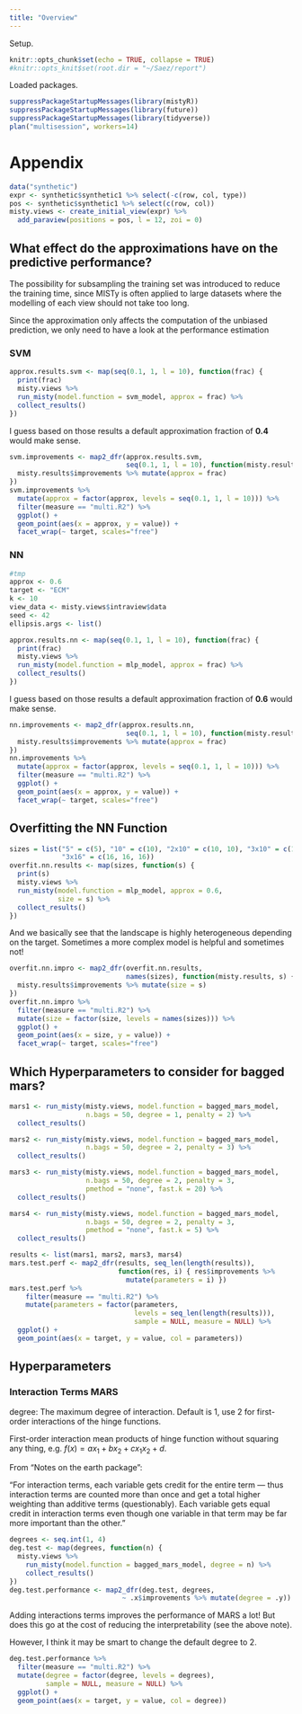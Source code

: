 ```yaml
---
title: "Overview"
---
```


Setup.

```r
knitr::opts_chunk$set(echo = TRUE, collapse = TRUE)
#knitr::opts_knit$set(root.dir = "~/Saez/report")
```

Loaded packages.

```r
suppressPackageStartupMessages(library(mistyR))
suppressPackageStartupMessages(library(future))
suppressPackageStartupMessages(library(tidyverse))
plan("multisession", workers=14)
```

# Appendix

```r
data("synthetic")
expr <- synthetic$synthetic1 %>% select(-c(row, col, type))
pos <- synthetic$synthetic1 %>% select(c(row, col))
misty.views <- create_initial_view(expr) %>%
  add_paraview(positions = pos, l = 12, zoi = 0)
```


## What effect do the approximations have on the predictive performance?

The possibility for subsampling the training set was introduced to 
reduce the training time, since MISTy is often applied to large
datasets where the modelling of each view should not take too long.

Since the approximation only affects the computation of the unbiased 
prediction, we only need to have a look at the performance estimation

### SVM

```r
approx.results.svm <- map(seq(0.1, 1, l = 10), function(frac) {
  print(frac)
  misty.views %>%
  run_misty(model.function = svm_model, approx = frac) %>%
  collect_results()
})
```

I guess based on those results a default approximation fraction of **0.4** would 
make sense.

```r
svm.improvements <- map2_dfr(approx.results.svm, 
                             seq(0.1, 1, l = 10), function(misty.results, frac) {
  misty.results$improvements %>% mutate(approx = frac)
})
svm.improvements %>%
  mutate(approx = factor(approx, levels = seq(0.1, 1, l = 10))) %>%
  filter(measure == "multi.R2") %>%
  ggplot() +
  geom_point(aes(x = approx, y = value)) +
  facet_wrap(~ target, scales="free")
```

### NN

```r
#tmp
approx <- 0.6
target <- "ECM"
k <- 10
view_data <- misty.views$intraview$data
seed <- 42
ellipsis.args <- list()
```


```r
approx.results.nn <- map(seq(0.1, 1, l = 10), function(frac) {
  print(frac)
  misty.views %>%
  run_misty(model.function = mlp_model, approx = frac) %>%
  collect_results()
})
```

I guess based on those results a default approximation fraction of **0.6** would 
make sense.

```r
nn.improvements <- map2_dfr(approx.results.nn, 
                             seq(0.1, 1, l = 10), function(misty.results, frac) {
  misty.results$improvements %>% mutate(approx = frac)
})
nn.improvements %>%
  mutate(approx = factor(approx, levels = seq(0.1, 1, l = 10))) %>%
  filter(measure == "multi.R2") %>%
  ggplot() +
  geom_point(aes(x = approx, y = value)) +
  facet_wrap(~ target, scales="free")
```

## Overfitting the NN Function

```r
sizes = list("5" = c(5), "10" = c(10), "2x10" = c(10, 10), "3x10" = c(10, 10, 10),
             "3x16" = c(16, 16, 16))
overfit.nn.results <- map(sizes, function(s) {
  print(s)
  misty.views %>%
  run_misty(model.function = mlp_model, approx = 0.6,
            size = s) %>%
  collect_results()
})
```

And we basically see that the landscape is highly heterogeneous depending
on the target. Sometimes a more complex model is helpful and sometimes not! 

```r
overfit.nn.impro <- map2_dfr(overfit.nn.results, 
                             names(sizes), function(misty.results, s) {
  misty.results$improvements %>% mutate(size = s)
})
overfit.nn.impro %>%
  filter(measure == "multi.R2") %>%
  mutate(size = factor(size, levels = names(sizes))) %>%
  ggplot() +
  geom_point(aes(x = size, y = value)) +
  facet_wrap(~ target, scales="free")
```

## Which Hyperparameters to consider for bagged mars?

```r
mars1 <- run_misty(misty.views, model.function = bagged_mars_model, 
                   n.bags = 50, degree = 1, penalty = 2) %>%
  collect_results()

mars2 <- run_misty(misty.views, model.function = bagged_mars_model, 
                   n.bags = 50, degree = 2, penalty = 3) %>%
  collect_results()

mars3 <- run_misty(misty.views, model.function = bagged_mars_model, 
                   n.bags = 50, degree = 2, penalty = 3, 
                   pmethod = "none", fast.k = 20) %>%
  collect_results()

mars4 <- run_misty(misty.views, model.function = bagged_mars_model, 
                   n.bags = 50, degree = 2, penalty = 3,
                   pmethod = "none", fast.k = 5) %>%
  collect_results()

results <- list(mars1, mars2, mars3, mars4)
mars.test.perf <- map2_dfr(results, seq_len(length(results)),
                           function(res, i) { res$improvements %>%
                             mutate(parameters = i) })
mars.test.perf %>%
    filter(measure == "multi.R2") %>%
    mutate(parameters = factor(parameters, 
                               levels = seq_len(length(results))), 
                               sample = NULL, measure = NULL) %>%
  ggplot() +
  geom_point(aes(x = target, y = value, col = parameters))
```

## Hyperparameters

### Interaction Terms MARS

degree: The maximum degree of interaction. Default is 1, 
use 2 for first-order interactions of the hinge functions.

First-order interaction mean products of hinge function without squaring
any thing, e.g. $f(x) = ax_1 + bx_2 + cx_1x_2 + d$.

From “Notes on the earth package”:

"For interaction terms, each variable gets credit for the entire term — thus
interaction terms are counted more than once and get a total higher weighting 
than additive terms (questionably). Each variable gets equal credit in interaction
terms even though one variable in that term may be far more important than the
other."

```r
degrees <- seq.int(1, 4)
deg.test <- map(degrees, function(n) {
  misty.views %>%
    run_misty(model.function = bagged_mars_model, degree = n) %>%
    collect_results()
})
deg.test.performance <- map2_dfr(deg.test, degrees, 
                            ~ .x$improvements %>% mutate(degree = .y))
```

Adding interactions terms improves the performance of MARS a lot! But does
this go at the cost of reducing the interpretability (see the above note).

However, I think it may be smart to change the default degree to 2.

```r
deg.test.performance %>%
  filter(measure == "multi.R2") %>%
  mutate(degree = factor(degree, levels = degrees), 
         sample = NULL, measure = NULL) %>%
  ggplot() +
  geom_point(aes(x = target, y = value, col = degree))
```
